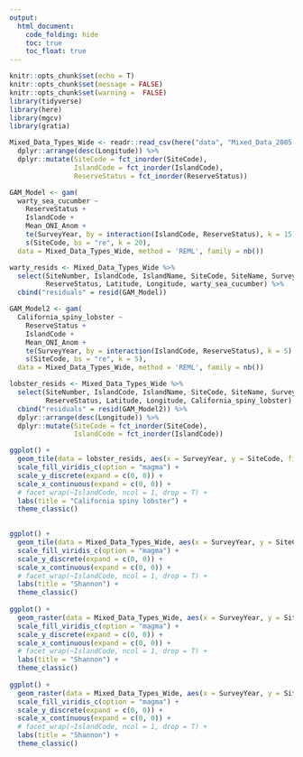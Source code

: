 ```yaml
---
output: 
  html_document:
    code_folding: hide
    toc: true
    toc_float: true
---
```

```r
knitr::opts_chunk$set(echo = T)
knitr::opts_chunk$set(message = FALSE)
knitr::opts_chunk$set(warning =  FALSE)
library(tidyverse)
library(here)
library(mgcv)
library(gratia)
```


```r
Mixed_Data_Types_Wide <- readr::read_csv(here("data", "Mixed_Data_2005.csv")) %>%   
  dplyr::arrange(desc(Longitude)) %>% 
  dplyr::mutate(SiteCode = fct_inorder(SiteCode),
                IslandCode = fct_inorder(IslandCode),
                ReserveStatus = fct_inorder(ReserveStatus))

GAM_Model <- gam(
  warty_sea_cucumber ~ 
    ReserveStatus +
    IslandCode + 
    Mean_ONI_Anom +
    te(SurveyYear, by = interaction(IslandCode, ReserveStatus), k = 15) + 
    s(SiteCode, bs = "re", k = 20),
  data = Mixed_Data_Types_Wide, method = 'REML', family = nb())

warty_resids <- Mixed_Data_Types_Wide %>% 
  select(SiteNumber, IslandCode, IslandName, SiteCode, SiteName, SurveyYear,
         ReserveStatus, Latitude, Longitude, warty_sea_cucumber) %>% 
  cbind("residuals" = resid(GAM_Model))

GAM_Model2 <- gam(
  California_spiny_lobster ~ 
    ReserveStatus +
    IslandCode + 
    Mean_ONI_Anom +
    te(SurveyYear, by = interaction(IslandCode, ReserveStatus), k = 5) + 
    s(SiteCode, bs = "re", k = 5),
  data = Mixed_Data_Types_Wide, method = 'REML', family = nb())

lobster_resids <- Mixed_Data_Types_Wide %>% 
  select(SiteNumber, IslandCode, IslandName, SiteCode, SiteName, SurveyYear,
         ReserveStatus, Latitude, Longitude, California_spiny_lobster) %>% 
  cbind("residuals" = resid(GAM_Model2)) %>% 
  dplyr::arrange(desc(Longitude)) %>% 
  dplyr::mutate(SiteCode = fct_inorder(SiteCode),
                IslandCode = fct_inorder(IslandCode))
```

```r
ggplot() +
  geom_tile(data = lobster_resids, aes(x = SurveyYear, y = SiteCode, fill = residuals)) +
  scale_fill_viridis_c(option = "magma") +
  scale_y_discrete(expand = c(0, 0)) +
  scale_x_continuous(expand = c(0, 0)) +
  # facet_wrap(~IslandCode, ncol = 1, drop = T) +
  labs(title = "California spiny lobster") +
  theme_classic()
  
```

```r

ggplot() +
  geom_tile(data = Mixed_Data_Types_Wide, aes(x = SurveyYear, y = SiteCode, fill = giant_kelp)) +
  scale_fill_viridis_c(option = "magma") +
  scale_y_discrete(expand = c(0, 0)) +
  scale_x_continuous(expand = c(0, 0)) +
  # facet_wrap(~IslandCode, ncol = 1, drop = T) +
  labs(title = "Shannon") +
  theme_classic()
  
ggplot() +
  geom_raster(data = Mixed_Data_Types_Wide, aes(x = SurveyYear, y = SiteCode, fill = shannon_2005)) +
  scale_fill_viridis_c(option = "magma") +
  scale_y_discrete(expand = c(0, 0)) +
  scale_x_continuous(expand = c(0, 0)) +
  # facet_wrap(~IslandCode, ncol = 1, drop = T) +
  labs(title = "Shannon") +
  theme_classic()
  
ggplot() +
  geom_raster(data = Mixed_Data_Types_Wide, aes(x = SurveyYear, y = SiteCode, fill = simpson_2005)) +
  scale_fill_viridis_c(option = "magma") +
  scale_y_discrete(expand = c(0, 0)) +
  scale_x_continuous(expand = c(0, 0)) +
  # facet_wrap(~IslandCode, ncol = 1, drop = T) +
  labs(title = "Shannon") +
  theme_classic()
```













